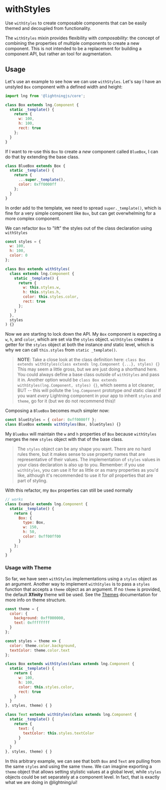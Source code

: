 
# withStyles

Use `withStyles` to create composable components that can be easily themed and decoupled from functionality.

The `withStyles` mixin provides flexibility with _composability_: the concept of combining the properties of multiple components to create a new component. This is not intended to be a replacement for building a component API, but rather an tool for augmentation.

<Canvas>
  <Story id="mixins-withstyles--basic" />
</Canvas>

## Usage

Let's use an example to see how we can use `withStyles`. Let's say I have an unstyled `Box` component with a defined width and height:

```js
import lng from '@lightningjs/core';

class Box extends lng.Component {
  static _template() {
    return {
      w: 100,
      h: 100,
      rect: true
    };
  }
}
```

If I want to re-use this `Box` to create a _new_ component called `BlueBox`, I can do that by extending the base class.

```js
class BlueBox extends Box {
  static _template() {
    return {
      ...super._template(),
      color: 0xff0000ff
    };
  }
}
```

In order add to the template, we need to spread `super._template()`, which is fine for a very simple component like `Box`, but can get overwhelming for a more complex component.

We can refactor `Box` to "lift" the styles out of the class declaration using `withStyles`

```js
const styles = {
  w: 100,
  h: 100,
  color: 0
};

class Box extends withStyles(
  class extends lng.Component {
    static _template() {
      return {
        w: this.styles.w,
        h: this.styles.h,
        color: this.styles.color,
        rect: true
      };
    }
  },
  styles
) {}
```

Now we are starting to lock down the API. My `Box` component is expecting a `w`, `h`, and `color`, which are set via the `styles` object. `withStyles` creates a getter for the `styles` object at both the instance _and_ static level, which is why we can call `this.styles` from `static _template()`.

> **NOTE**: Take a close look at the class definition here:
> `class Box extends withStyles(class extends lng.Component {...}, styles) {}`
> This may seem a little gross, but we are just doing a shorthand here. You could always define a base class outside of `withStyles` and pass it in. Another option would be `class Box extends withStyles(lng.Component, styles) {}`, which seems a lot cleaner, BUT -- this will pollute the `lng.Component` prototype _and_ static class! If you want _every_ Lightning component in your app to inherit `styles` and `theme`, go for it (but we do not recommend this)!

Composing a `BlueBox` becomes much simpler now:

```js
const blueStyles = { color: 0xff0000ff };
class BlueBox extends withStyles(Box, blueStyles) {}
```

My `BlueBox` will maintain the `w` and `h` properties of `Box` because `withStyles` merges the new `styles` object with that of the base class.

> The `styles` object can be any shape you want. There are no hard rules there, but it makes sense to use property names that are representative of their values. The implementation of `styles` values in your class declaration is also up to you. Remember: if you use `withStyles`, you can use it for as little or as many properties as you'd like, although it's recommended to use it for _all_ properties that are part of styling.

With this refactor, my `Box` properties can still be used normally

```js
// works
class Example extends lng.Component {
  static _template() {
    return {
      Box: {
        type: Box,
        w: 150,
        h: 50,
        color: 0xff00ff00
      }
    };
  }
}
```

### Usage with Theme

<Canvas>
  <Story id="mixins-withstyles--with-theme" />
</Canvas>

So far, we have seen `withStyles` implementations using a `styles` object as an argument. Another way to implement `withStyles` is to pass a `styles` function that accepts a `theme` object as an argument. If no `theme` is provided, the default **Xfinity** theme will be used. See the [Themes](?path=/docs/styles-themes--page) documentation for more info on theme structure.

```js
const theme = {
  color: {
    background: 0xff000000,
    text: 0xffffffff
  }
};

const styles = theme => {
  color: theme.color.background,
  textColor: theme.color.text
};

class Box extends withStyles(class extends lng.Component {
  static _template() {
    return {
      w: 100,
      h: 100,
      color: this.styles.color,
      rect: true
    }
  }
}, styles, theme) { }

class Text extends withStyles(class extends lng.Component {
  static _template() {
    return {
      text: {
        textColor: this.styles.textColor
      }
    }
  }
}, styles, theme) { }
```

In this arbitrary example, we can see that both `Box` and `Text` are pulling from the same `styles` and using the same `theme`. We can imagine exporting a `theme` object that allows setting stylistic values at a global level, while `styles` objects could be set separately at a component level. In fact, that is exactly what we are doing in @lightning/ui!
